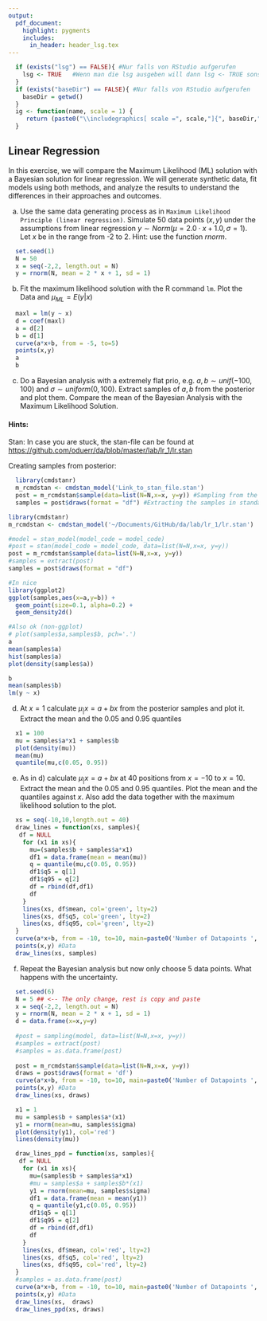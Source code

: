 ```yaml
---
output:
  pdf_document:
    highlight: pygments
    includes:
      in_header: header_lsg.tex
---
```


```r
  if (exists("lsg") == FALSE){ #Nur falls von RStudio aufgerufen
    lsg <- TRUE   #Wenn man die lsg ausgeben will dann lsg <- TRUE sonst 
  }
  if (exists("baseDir") == FALSE){ #Nur falls von RStudio aufgerufen
    baseDir = getwd()
  }
  ig <- function(name, scale = 1) {
     return (paste0("\\includegraphics[ scale =", scale,"]{", baseDir,"/", name, "}"))
  }
```

## Linear Regression

In this exercise, we will compare the Maximum Likelihood (ML) solution with a Bayesian solution for linear regression. We will generate synthetic data, fit models using both methods, and analyze the results to understand the differences in their approaches and outcomes.

a)  Use the same data generating process as in `Maximum Likelihood Principle (linear regression)`. Simulate 50 data points $(x,y)$ under the assumptions from linear regression $y \sim Norm(\mu=2.0 \cdot x + 1.0, \sigma=1)$. Let $x$ be in the range from -2 to 2. Hint: use the function $rnorm$.

```r
  set.seed(1)
  N = 50
  x = seq(-2,2, length.out = N)
  y = rnorm(N, mean = 2 * x + 1, sd = 1)
```

b)  Fit the maximum likelihood solution with the R command `lm`. Plot the Data and $\mu_{ML} = E(y|x)$

```r
  maxl = lm(y ~ x)
  d = coef(maxl)
  a = d[2]
  b = d[1]
  curve(a*x+b, from = -5, to=5)
  points(x,y)
  a
  b
```

c)  Do a Bayesian analysis with a extremely flat prio, e.g. $a,b \sim unif(-100,100)$ and $\sigma \sim uniform(0,100)$. Extract samples of $a,b$ from the posterior and plot them. Compare the mean of the Bayesian Analysis with the Maximum Likelihood Solution.

#### Hints:
Stan: In case you are stuck, the stan-file can be found at <https://github.com/oduerr/da/blob/master/lab/lr_1/lr.stan>

Creating samples from posterior:
```r
  library(cmdstanr)
  m_rcmdstan <- cmdstan_model('Link_to_stan_file.stan')
  post = m_rcmdstan$sample(data=list(N=N,x=x, y=y)) #Sampling from the posterior
  samples = post$draws(format = "df") #Extracting the samples in standard data.frame format
```

```r
library(cmdstanr)
m_rcmdstan <- cmdstan_model('~/Documents/GitHub/da/lab/lr_1/lr.stan')

#model = stan_model(model_code = model_code)
#post = stan(model_code = model_code, data=list(N=N,x=x, y=y))
post = m_rcmdstan$sample(data=list(N=N,x=x, y=y))
#samples = extract(post)
samples = post$draws(format = "df")

#In nice
library(ggplot2)
ggplot(samples,aes(x=a,y=b)) + 
  geom_point(size=0.1, alpha=0.2) + 
  geom_density2d() 

#Also ok (non-ggplot)
# plot(samples$a,samples$b, pch='.')
a
mean(samples$a) 
hist(samples$a)
plot(density(samples$a))

b
mean(samples$b)
lm(y ~ x)
```

d)  At $x=1$ calculate $\mu_|x = a+bx$ from the posterior samples and plot it. Extract the mean and the $0.05$ and $0.95$ quantiles

```r
  x1 = 100
  mu = samples$a*x1 + samples$b
  plot(density(mu))
  mean(mu)
  quantile(mu,c(0.05, 0.95))
```

e)  As in d) calculate $\mu_|x = a+bx$ at 40 positions from $x=-10$ to $x=10$. Extract the mean and the 0.05 and 0.95 quantiles. Plot the mean and the quantiles against $x$. Also add the data together with the maximum likelihood solution to the plot.

```r
  xs = seq(-10,10,length.out = 40)
  draw_lines = function(xs, samples){
   df = NULL
    for (x1 in xs){
      mu=(samples$b + samples$a*x1)
      df1 = data.frame(mean = mean(mu))
      q = quantile(mu,c(0.05, 0.95))
      df1$q5 = q[1]
      df1$q95 = q[2]
      df = rbind(df,df1)
      df  
    }
    lines(xs, df$mean, col='green', lty=2)
    lines(xs, df$q5, col='green', lty=2)
    lines(xs, df$q95, col='green', lty=2)
  }
  curve(a*x+b, from = -10, to=10, main=paste0('Number of Datapoints ', N)) #ML
  points(x,y) #Data
  draw_lines(xs, samples)
```

f)  Repeat the Bayesian analysis but now only choose 5 data points. What happens with the uncertainty.

```r
  set.seed(6)
  N = 5 ## <-- The only change, rest is copy and paste
  x = seq(-2,2, length.out = N)
  y = rnorm(N, mean = 2 * x + 1, sd = 1)
  d = data.frame(x=x,y=y) 
  
  #post = sampling(model, data=list(N=N,x=x, y=y))
  #samples = extract(post)
  #samples = as.data.frame(post)
  
  post = m_rcmdstan$sample(data=list(N=N,x=x, y=y))
  draws = post$draws(format = 'df')
  curve(a*x+b, from = -10, to=10, main=paste0('Number of Datapoints ', N)) #ML
  points(x,y) #Data
  draw_lines(xs, draws)
```

<!-- g) Posterior Predictive Distribution: The solutions in e-f only describe how the distribution of the mean value $\mu|x$ changes, when you change $x$, they do not describe how the posterior predictive distribution $p(y|D)$ looks like. To simulate from that distribution sample $y_i$ from many posterior samples from $a_i$, $b_i$ which create $\mu_i|x$  (as above) and then sample from $y ~ Normal(\mu_i, \sigma_i)$. We restrict ourself to the point $x=1$ As in plot d) the density of $\mu$ and $y$ at $x=1$. -->

```r
  x1 = 1
  mu = samples$b + samples$a*(x1)
  y1 = rnorm(mean=mu, samples$sigma)
  plot(density(y1), col='red')
  lines(density(mu))
```

<!-- h) [Optional] Posterior Predictive for all x. This is not needed, in exercise of week 3 you will do this. -->

```r
  draw_lines_ppd = function(xs, samples){
   df = NULL
    for (x1 in xs){
      mu=(samples$b + samples$a*x1)
      #mu = samples$a + samples$b*(x1)
      y1 = rnorm(mean=mu, samples$sigma)
      df1 = data.frame(mean = mean(y1))
      q = quantile(y1,c(0.05, 0.95))
      df1$q5 = q[1]
      df1$q95 = q[2]
      df = rbind(df,df1)
      df  
    }
    lines(xs, df$mean, col='red', lty=2)
    lines(xs, df$q5, col='red', lty=2)
    lines(xs, df$q95, col='red', lty=2)
  }
  #samples = as.data.frame(post)
  curve(a*x+b, from = -10, to=10, main=paste0('Number of Datapoints ', N)) #ML
  points(x,y) #Data
  draw_lines(xs,  draws)
  draw_lines_ppd(xs, draws)
```
